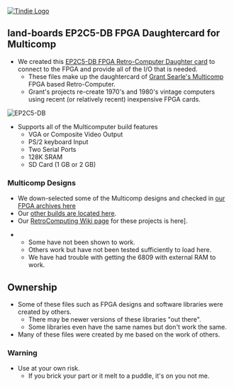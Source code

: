 <a href="http://land-boards.com/blwiki/index.php?title=EP2C5-DB">
<img src="http://land-boards.com/tindie/tindie-larges-v2.png" alt="Tindie Logo">
</img></a> 

== land-boards EP2C5-DB FPGA Daughtercard for Multicomp  ==

* We created this [http://land-boards.com/blwiki/index.php?title=EP2C5-DB EP2C5-DB FPGA Retro-Computer Daughter card] to connect to the FPGA and provide all of the I/O that is needed.
** These files make up the daughtercard of [http://searle.hostei.com/grant/Multicomp/index.html Grant Searle's Multicomp] FPGA based Retro-Computer.
** Grant's projects re-create 1970's and 1980's vintage computers using recent (or relatively recent) inexpensive FPGA cards.

<img src="http://land-boards.com/blwiki/images/d/d9/EP2C5-DB_RevX6_720px-rot.png" title="EP2C5-DB" />

* Supports all of the Multicomputer build features
** VGA or Composite Video Output
** PS/2 keyboard Input
** Two Serial Ports
** 128K SRAM
** SD Card (1 GB or 2 GB)

=== Multicomp Designs ===

* We down-selected some of the Multicomp designs and checked in [https://github.com/douggilliland/Retro-Computers/tree/master/FPGA%20Retro%20Computers/MultiComp%20Archives our FPGA archives here]
* Our [https://github.com/douggilliland/MultiComp other builds are located here].
* Our [http://land-boards.com/blwiki/index.php?title=RetroComputing RetroComputing Wiki page] for these projects is here].

** Some have not been shown to work.
** Others work but have not been tested sufficiently to load here.
** We have had trouble with getting the 6809 with external RAM to work.

== Ownership ==

* Some of these files such as FPGA designs and software libraries were created by others.
** There may be newer versions of these libraries "out there".
** Some libraries even have the same names but don't work the same.
* Many of these files were created by me based on the work of others.

=== Warning ===

* Use at your own risk.
** If you brick your part or it melt to a puddle, it's on you not me.
